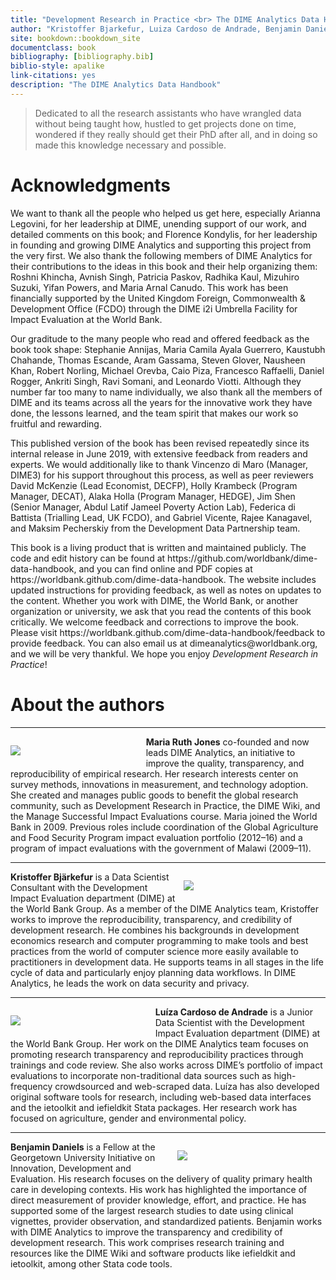 ```yaml
--- 
title: "Development Research in Practice <br> The DIME Analytics Data Handbook"
author: "Kristoffer Bjarkefur, Luiza Cardoso de Andrade, Benjamin Daniels, Maria Ruth Jones"
site: bookdown::bookdown_site
documentclass: book
bibliography: [bibliography.bib]
biblio-style: apalike
link-citations: yes
description: "The DIME Analytics Data Handbook"
---
```


> Dedicated to all the research assistants who have wrangled data without being taught how, hustled to get projects done on time, wondered if they really should get their PhD after all, and in doing so made this knowledge necessary and possible.

# Acknowledgments {-}

We want to thank all the people who helped us get here, especially Arianna Legovini, for her leadership at DIME, unending support of our work, and detailed comments on this book; and Florence Kondylis, for her leadership in founding and growing DIME Analytics and supporting this project from the very first. 
We also thank the following members of DIME Analytics for their contributions to the ideas in this book and their help organizing them: Roshni Khincha, Avnish Singh, Patricia Paskov, Radhika Kaul, Mizuhiro Suzuki, Yifan Powers, and Maria Arnal Canudo. This work has been financially supported by the United Kingdom Foreign, Commonwealth & Development Office (FCDO) through the DIME i2i Umbrella Facility for Impact Evaluation at the World Bank. 

Our graditude to the many people who read and offered feedback as the book took shape: 
<!-- Alphabetical by last name -->
Stephanie Annijas, 
Maria Camila Ayala Guerrero, 
Kaustubh Chahande, 
Thomas Escande, 
Aram Gassama, 
Steven Glover, 
Nausheen Khan, 
Robert Norling, 
Michael Orevba, 
Caio Piza, 
Francesco Raffaelli, 
Daniel Rogger, 
Ankriti Singh, 
Ravi Somani, and 
Leonardo Viotti. 
Although they number far too many to name individually, we also thank all the members of DIME and its teams across all the years for the innovative work they have done, the lessons learned, and the team spirit that makes our work so fruitful and rewarding. 

This published version of the book has been revised repeatedly since its internal release in June 2019, with extensive feedback from readers and experts. We would additionally like to thank Vincenzo di Maro (Manager, DIME3) for his support throughout this process, as well as peer reviewers David McKenzie (Lead Economist, DECFP), Holly Krambeck (Program Manager, DECAT), Alaka Holla (Program Manager, HEDGE), Jim Shen (Senior Manager, Abdul Latif Jameel Poverty Action Lab), Federica di Battista (Trialling Lead, UK FCDO), and Gabriel Vicente, Rajee Kanagavel, and Maksim Pecherskiy from the Development Data Partnership team.

This book is a living product that is written and maintained publicly. The code and edit history can be found at https://github.com/worldbank/dime-data-handbook, and you can find online and PDF copies at https://worldbank.github.com/dime-data-handbook. The website includes updated instructions for providing feedback, as well as notes on updates to the content. Whether you work with DIME, the World Bank, or another organization or university, we ask that you read the contents of this book critically. We welcome feedback and corrections to improve the book. Please visit https://worldbank.github.com/dime-data-handbook/feedback to provide feedback. You can also email us at dimeanalytics@worldbank.org, and we will be very thankful. We hope you enjoy *Development Research in Practice*!

# About the authors {-}

---

:::: {}

::: {style="width: 41%; padding-right: 10px; float: left;"}

![](author-bios/maria-pic.jpg)

:::

::: {}
**Maria Ruth Jones** co-founded and now leads DIME Analytics, an initiative to improve the quality, transparency, and reproducibility of empirical research. Her research interests center on survey methods, innovations in measurement, and technology adoption. She created and manages public goods to benefit the global research community, such as Development Research in Practice, the DIME Wiki, and the Manage Successful Impact Evaluations course. Maria joined the World Bank in 2009. Previous roles include coordination of the Global Agriculture and Food Security Program impact evaluation portfolio (2012–16) and a program of impact evaluations with the government of Malawi (2009–11).
:::

::::

---

:::: {}

::: {style="width: 45%; float: right; padding-left: 10px;"}

![](author-bios/kristoffer-pic.jpg)

:::

::: {}
**Kristoffer Bjärkefur** is a Data Scientist Consultant with the Development Impact Evaluation department (DIME) at the World Bank Group. As a member of the DIME Analytics team, Kristoffer works to improve the reproducibility, transparency, and credibility of development research. He combines his backgrounds in development economics research and computer programming to make tools and best practices from the world of computer science more easily available to practitioners in development data. He supports teams in all stages in the life cycle of data and particularly enjoy planning data workflows. In DIME Analytics, he leads the work on data security and privacy.
:::

::::

---

:::: {}

::: {style="width: 44%; padding-right: 10px; float: left;"}
![](author-bios/luiza-pic.jpg)
:::

::: {}
**Luíza Cardoso de Andrade** is a Junior Data Scientist with the Development Impact Evaluation department (DIME) at the World Bank Group. Her work on the DIME Analytics team focuses on promoting research transparency and reproducibility practices through trainings and code review. She also works across DIME's portfolio of impact evaluations to incorporate non-traditional data sources such as high-frequency crowdsourced and web-scraped data. Luíza has also developed original software tools for research, including web-based data interfaces and the ietoolkit and iefieldkit Stata packages. Her research work has focused on agriculture, gender and environmental policy.
:::

::::

---

:::: {}

::: {style="width: 47%; float: right; padding-left: 10px;"}

![](author-bios/ben-pic.jpg)

:::

::: {}
**Benjamin Daniels** is a Fellow at the Georgetown University Initiative on Innovation, Development and Evaluation. His research focuses on the delivery of quality primary health care in developing contexts. His work has highlighted the importance of direct measurement of provider knowledge, effort, and practice. He has supported some of the largest research studies to date using clinical vignettes, provider observation, and standardized patients. Benjamin works with DIME Analytics to improve the transparency and credibility of development research. This work comprises research training and resources like the DIME Wiki and software products like iefieldkit and ietoolkit, among other Stata code tools.
:::

::::

